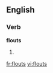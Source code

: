 ==English==

===Verb===
'''flouts'''

# {{third-person singular of|[[flout]]}}

[[fr:flouts]]
[[vi:flouts]]